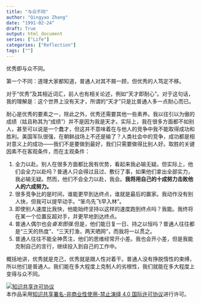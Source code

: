 ```yaml
---
title: "与众不同"
author: "Qingyao Zhang"
date: "1991-02-24"
draft: True
output: html_document
series: ["Life"]
categories: ["Reflection"]
tags: [""]
---
```


优秀即与众不同。

第一个不同：道理大家都知道，普通人对其不屑一顾，但优秀的人笃定不移。

对于“优秀”及其相近词汇，前人也有相关论述，例如“天才即耐心”。对于这句话，我的理解是：这个世界上没有天才，所谓的“天才”只是比普通人多一点耐心而已。

耐心是优秀的要素之一，除此之外，优秀还需要其他一些素养。我以往引以为傲的成绩（姑且称其为“成绩”）并不是因为我是天才。实际上，我在很多方面都不如别人，甚至可以说是一个蠢才，但这并不意味着在与他人的竞争中我不能取得成功和胜利。美国军队很强，在朝鲜战场上不还是输了？人类社会中的竞争，成功都是相对意义上的成功——我们不是要做到最好，我们只需要做得比别人好。取胜的关键因素不在客观条件，而在主观条件：

1. 全力以赴。别人在很多方面都比我有优势，看起来我必输无疑。但实际上，他们会全力以赴吗？普通人只会得过且过、敷衍了事，如果他们拿出全部实力，我必输无疑。然而，他们不会全力以赴，我会。**我将用自己的十成努力击败他人的六成努力。**
2. 很多竞争比的是时间，谁能更早到达终点，谁就是最后的赢家。我动作没有别人快，但我可以提早动手。“笨鸟先飞早入林”。
3. 即使别人速度比我快，他能始终坚持以这样的速度跑到终点吗？我能。我终将在某一个位置反超对手，并更早地到达终点。
4. 普通人偶尔也会*奋发图强*.但是，他们能日复一日、持之以恒吗？普通人往往都是“三天的热度”、“三天打渔，两天晒网”，而我将一以贯之。
5. 普通人往往不能全神贯注，他们的思维经常开小差。我也会开小差，但是我能克制自己的言行，继续投入到自己的工作中。

概括地讲，优秀就是克己，优秀就是跟人性对着干。普通人没有挣脱惰性的束缚，所以他们是普通人。我们能在多大程度上克制人的劣根性，我们就能在多大程度上变得与众不同。

<a rel="license" href="http://creativecommons.org/licenses/by-nc-nd/4.0/"><img alt="知识共享许可协议" style="border-width:0" src="https://i.creativecommons.org/l/by-nc-nd/4.0/88x31.png" /></a><br />本作品采用<a rel="license" href="http://creativecommons.org/licenses/by-nc-nd/4.0/">知识共享署名-非商业性使用-禁止演绎 4.0 国际许可协议</a>进行许可。

